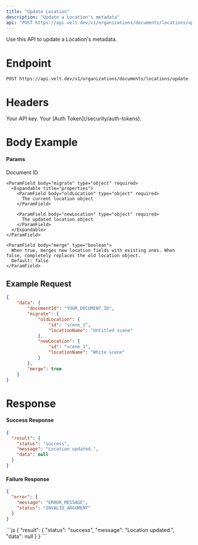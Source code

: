 ```yaml
---
title: "Update Location"
description: "Update a Location's metadata"
api: "POST https://api.velt.dev/v1/organizations/documents/locations/update"
---
```


Use this API to update a Location's metadata.

# Endpoint

`POST https://api.velt.dev/v1/organizations/documents/locations/update`

# Headers

<ParamField header="x-velt-api-key" type="string" required>
  Your API key.
</ParamField>

<ParamField header="x-velt-auth-token" type="string" required>
  Your [Auth Token](/security/auth-tokens).
</ParamField>

# Body Example

#### Params

<ParamField body="data" type="object" required>
  <Expandable title="properties">
    <ParamField body="documentId" type="string" required>
      Document ID
    </ParamField>

    <ParamField body="migrate" type="object" required>
      <Expandable title="properties">
        <ParamField body="oldLocation" type="object" required>
          The current location object
        </ParamField>

        <ParamField body="newLocation" type="object" required>
          The updated location object
        </ParamField>
      </Expandable>
    </ParamField>

    <ParamField body="merge" type="boolean">
      When true, merges new location fields with existing ones. When false, completely replaces the old location object.
      Default: false
    </ParamField>
  </Expandable>
</ParamField>

## **Example Request**

```JSON
{
    "data": {
        "documentId": "YOUR_DOCUMENT_ID",
        "migrate": {
            "oldLocation": {
                "id": "scene_1",
                "locationName": "Untitled scene"
            },
            "newLocation": {
                "id": "scene_1",
                "locationName": "White scene"
            }
        },
        "merge": true
    }
}
```

# Response

#### Success Response

```JSON
{
  "result": {
    "status": "success",
    "message": "Location updated.",
    "data": null
  }
}
```

#### Failure Response

```JSON
{
  "error": {
    "message": "ERROR_MESSAGE",
    "status": "INVALID_ARGUMENT"
  }
}
```

<ResponseExample>
```js
{
  "result": {
    "status": "success",
    "message": "Location updated.",
    "data": null
  }
}
```
</ResponseExample>
